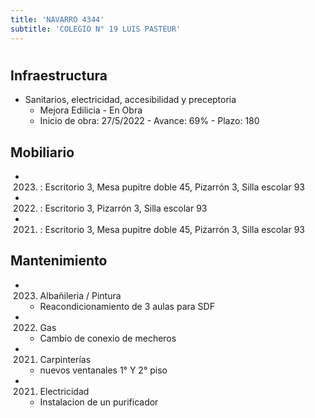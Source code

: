 ```yaml
---
title: 'NAVARRO 4344'
subtitle: 'COLEGIO N° 19 LUIS PASTEUR'
---
```


#
## Infraestructura

* Sanitarios, electricidad, accesibilidad y preceptoria 
    + Mejora Edilicia - En Obra 
    + Inicio de obra: 27/5/2022 - Avance: 69% - Plazo: 180 



## Mobiliario

*  (2023) : Escritorio 3, Mesa pupitre doble 45, Pizarrón 3, Silla escolar 93 

*  (2022) : Escritorio 3, Pizarrón 3, Silla escolar 93 

*  (2021) : Escritorio 3, Mesa pupitre doble 45, Pizarrón 3, Silla escolar 93 





## Mantenimiento

*  (2023) Albañileria / Pintura 
    + Reacondicionamiento de 3 aulas para SDF

*  (2022) Gas 
    + Cambio de conexio de mecheros

*  (2021) Carpinterías 
    + nuevos ventanales 1° Y 2° piso

*  (2021) Electricidad 
    + Instalacion de un purificador






